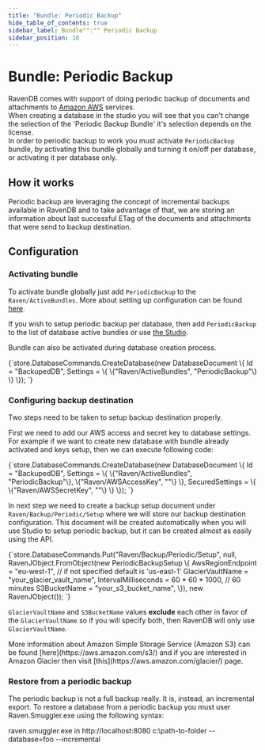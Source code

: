```yaml
---
title: "Bundle: Periodic Backup"
hide_table_of_contents: true
sidebar_label: Bundle"":"" Periodic Backup
sidebar_position: 10
---
```



# Bundle: Periodic Backup

RavenDB comes with support of doing periodic backup of documents and attachments to [Amazon AWS](https://aws.amazon.com/) services.  
When creating a database in the studio you will see that you can't change the selection of the 'Periodic Backup Bundle' it's selection depends on the license.  
In order to periodic backup to work you must activate `PeriodicBackup` bundle, by activating this bundle globally and turning it on/off per database, or activating it per database only.

## How it works

Periodic backup are leveraging the concept of incremental backups available in RavenDB and to take advantage of that, we are storing an information about last successful ETag of the documents and attachments that were send to backup destination.

## Configuration

### Activating bundle

To activate bundle globally just add `PeriodicBackup` to the `Raven/ActiveBundles`. More about setting up configuration can be found [here](../../../server/administration/configuration.mdx).

If you wish to setup periodic backup per database, then add `PeriodicBackup` to the list of database active bundles or use [the Studio](../../../studio/bundles/periodicbackup.mdx).

Bundle can also be activated during database creation process.

<TabItem value="periodic_backups_1" label="periodic_backups_1">
<CodeBlock language="csharp">
{`store.DatabaseCommands.CreateDatabase(new DatabaseDocument
    \{
        Id = "BackupedDB",
        Settings =
            \{
                \{"Raven/ActiveBundles", "PeriodicBackup"\}
            \}
    \});
`}
</CodeBlock>
</TabItem>

### Configuring backup destination

Two steps need to be taken to setup backup destination properly.

First we need to add our AWS access and secret key to database settings. For example if we want to create new database with bundle already activated and keys setup, then we can execute following code:

<TabItem value="periodic_backups_2" label="periodic_backups_2">
<CodeBlock language="csharp">
{`store.DatabaseCommands.CreateDatabase(new DatabaseDocument
\{
    Id = "BackupedDB",
    Settings =
            \{
                \{"Raven/ActiveBundles", "PeriodicBackup"\},
                \{"Raven/AWSAccessKey", "<key_here>"\}
            \},
    SecuredSettings =
                \{
                    \{"Raven/AWSSecretKey", "<key_here>"\}
                \}
\});
`}
</CodeBlock>
</TabItem>

In next step we need to create a backup setup document under `Raven/Backup/Periodic/Setup` where we will store our backup destination configuration. This document will be created automatically when you will use Studio to setup periodic backup, but it can be created almost as easily using the API.

<TabItem value="periodic_backups_3" label="periodic_backups_3">
<CodeBlock language="csharp">
{`store.DatabaseCommands.Put("Raven/Backup/Periodic/Setup",
                           null,
                           RavenJObject.FromObject(new PeriodicBackupSetup
                               \{
                                   AwsRegionEndpoint = "eu-west-1", // if not specified default is 'us-east-1'
                                   GlacierVaultName = "your_glacier_vault_name",
                                   IntervalMilliseconds = 60 * 60 * 1000, // 60 minutes
                                   S3BucketName = "your_s3_bucket_name",
                               \}),
                           new RavenJObject());
`}
</CodeBlock>
</TabItem>

`GlacierVaultName` and `S3BucketName` values **exclude** each other in favor of the `GlacierVaultName` so if you will specify both, then RavenDB will only use `GlacierVaultName`. 

<Admonition type="note" title="">
More information about Amazon Simple Storage Service (Amazon S3) can be found [here](https://aws.amazon.com/s3/) and if you are interested in Amazon Glacier then visit [this](https://aws.amazon.com/glacier/) page.
</Admonition>

### Restore from a periodic backup
The periodic backup is not a full backup really. It is, instead, an incremental export.
To restore a database from a periodic backup you must user Raven.Smuggler.exe using the following syntax:

raven.smuggler.exe in http://localhost:8080 c:\path-to-folder --database=foo --incremental

